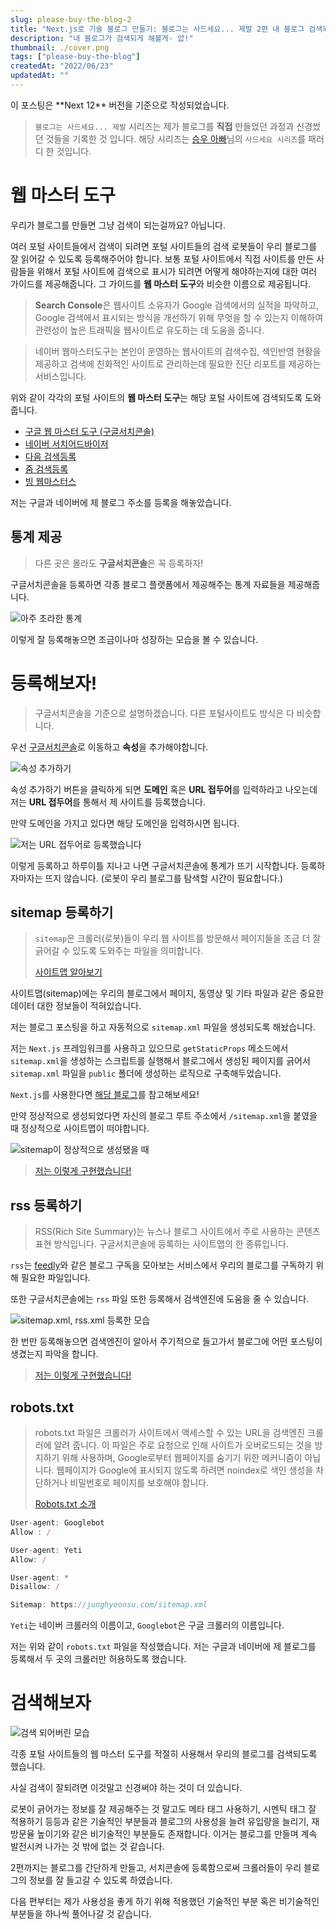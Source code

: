 ```yaml
---
slug: please-buy-the-blog-2
title: "Next.js로 기술 블로그 만들기: 블로그는 사드세요... 제발 2편 내 블로그 검색되게 하기(서치 콘솔 등록하기)"
description: "내 블로그가 검색되게 해볼게- 얍!"
thumbnail: ./cover.png
tags: ["please-buy-the-blog"]
createdAt: "2022/06/23"
updatedAt: ""
---
```


<Callout type="danger">
  이 포스팅은 **Next 12** 버전을 기준으로 작성되었습니다.
</Callout>

> `블로그는 사드세요... 제발` 시리즈는 제가 블로그를 **직접** 만들었던 과정과 신경썼던 것들을 기록한 것 입니다. 해당 시리즈는 [승우 아빠](https://www.youtube.com/c/%EC%8A%B9%EC%9A%B0%EC%95%84%EB%B9%A0)님의 `사드세요 시리즈`를 패러디 한 것입니다.

# 웹 마스터 도구

우리가 블로그를 만들면 그냥 검색이 되는걸까요? 아닙니다.

여러 포털 사이트들에서 검색이 되려면 포털 사이트들의 검색 로봇들이 우리 블로그를 잘 읽어갈 수 있도록 등록해주어야 합니다.
보통 포털 사이트에서 직접 사이트를 만든 사람들을 위해서 포털 사이트에 검색으로 표시가 되려면 어떻게 해야하는지에 대한 여러 가이드를 제공해줍니다. 그 가이드를 **웹 마스터 도구**와 비슷한 이름으로 제공됩니다.

> **Search Console**은 웹사이트 소유자가 Google 검색에서의 실적을 파악하고, Google 검색에서 표시되는 방식을 개선하기 위해 무엇을 할 수 있는지 이해하여 관련성이 높은 트래픽을 웹사이트로 유도하는 데 도움을 줍니다.

> 네이버 웹마스터도구는 본인이 운영하는 웹사이트의 검색수집, 색인반영 현황을 제공하고 검색에 친화적인 사이트로 관리하는데 필요한 진단 리포트를 제공하는 서비스입니다.

위와 같이 각각의 포털 사이트의 **웹 마스터 도구**는 해당 포털 사이트에 검색되도록 도와줍니다.

- [구글 웹 마스터 도구 (구글서치콘솔)](https://developers.google.com/search/docs/beginner/search-console?hl=ko)
- [네이버 서치어드바이저](https://searchadvisor.naver.com/)
- [다음 검색등록](https://register.search.daum.net/index.daum)
- [줌 검색등록](https://help.zum.com/submit)
- [빙 웹마스터스](https://www.bing.com/webmasters/about?mkt=ko-kr)

저는 구글과 네이버에 제 블로그 주소를 등록을 해놓았습니다.

## 통계 제공

> 다른 곳은 몰라도 **구글서치콘솔**은 꼭 등록하자!

구글서치콘솔을 등록하면 각종 블로그 플랫폼에서 제공해주는 통계 자료들을 제공해줍니다.

![아주 초라한 통계](./1.png)

이렇게 잘 등록해놓으면 조금이나마 성장하는 모습을 볼 수 있습니다.

# 등록해보자!

> 구글서치콘솔을 기준으로 설명하겠습니다. 다른 포털사이트도 방식은 다 비슷합니다.

우선 [구글서치콘솔](https://developers.google.com/search/docs/beginner/search-console?hl=ko)로 이동하고 **속성**을 추가해야합니다.

![속성 추가하기](./2.png)

속성 추가하기 버튼을 클릭하게 되면 **도메인** 혹은 **URL 접두어**를 입력하라고 나오는데 저는 **URL 접두어**를 통해서 제 사이트를 등록했습니다.

만약 도메인을 가지고 있다면 해당 도메인을 입력하시면 됩니다.

![저는 URL 접두어로 등록했습니다](./3.png)

이렇게 등록하고 하루이틀 지나고 나면 구글서치콘솔에 통계가 뜨기 시작합니다. 등록하자마자는 뜨지 않습니다. (로봇이 우리 블로그를 탐색할 시간이 필요합니다.)

## sitemap 등록하기

> `sitemap`은 크롤러(로봇)들이 우리 웹 사이트를 방문해서 페이지들을 조금 더 잘 긁어갈 수 있도록 도와주는 파일을 의미합니다.
>
> [사이트맵 알아보기](https://developers.google.com/search/docs/advanced/sitemaps/overview?hl=ko)

사이트맵(sitemap)에는 우리의 블로그에서 페이지, 동영상 및 기타 파일과 같은 중요한 데이터 대한 정보들이 적혀있습니다.

저는 블로그 포스팅을 하고 자동적으로 `sitemap.xml` 파일을 생성되도록 해놨습니다.

저는 `Next.js` 프레임워크를 사용하고 있으므로 `getStaticProps` 메소드에서 `sitemap.xml`을 생성하는 스크립트를 실행해서 블로그에서 생성된 페이지를 긁어서 `sitemap.xml` 파일을 `public` 폴더에 생성하는 로직으로 구축해두었습니다.

`Next.js`를 사용한다면 [해당 블로그](https://medium.com/volla-live/next-js%EB%A5%BC-%EC%9C%84%ED%95%9C-sitemap-generator-%EB%A7%8C%EB%93%A4%EA%B8%B0-10fc917d307e)를 참고해보세요!

만약 정상적으로 생성되었다면 자신의 블로그 루트 주소에서 `/sitemap.xml`을 붙였을 때 정상적으로 사이트맵이 떠야합니다.

![sitemap이 정상적으로 생성됐을 때](./4.png)

> [저는 이렇게 구현했습니다!](https://github.com/junghyeonsu/junghyeonsu.dev/blob/main/src/scripts/sitemap.js)

## rss 등록하기

> RSS(Rich Site Summary)는 뉴스나 블로그 사이트에서 주로 사용하는 콘텐츠 표현 방식입니다. 구글서치콘솔에 등록하는 사이트맵의 한 종류입니다.

`rss`는 [feedly](https://feedly.com/)와 같은 블로그 구독을 모아보는 서비스에서 우리의 블로그를 구독하기 위해 필요한 파일입니다.

또한 구글서치콘솔에는 `rss` 파일 또한 등록해서 검색엔진에 도움을 줄 수 있습니다.

![sitemap.xml, rss.xml 등록한 모습](./5.png)

한 번만 등록해놓으면 검색엔진이 알아서 주기적으로 들고가서 블로그에 어떤 포스팅이 생겼는지 파악을 합니다.

> [저는 이렇게 구현했습니다!](https://github.com/junghyeonsu/junghyeonsu.dev/blob/main/src/scripts/rss.ts)

## robots.txt

> robots.txt 파일은 크롤러가 사이트에서 액세스할 수 있는 URL을 검색엔진 크롤러에 알려 줍니다. 이 파일은 주로 요청으로 인해 사이트가 오버로드되는 것을 방지하기 위해 사용하며, Google로부터 웹페이지를 숨기기 위한 메커니즘이 아닙니다. 웹페이지가 Google에 표시되지 않도록 하려면 noindex로 색인 생성을 차단하거나 비밀번호로 페이지를 보호해야 합니다.
>
> [Robots.txt 소개](https://developers.google.com/search/docs/advanced/robots/intro?hl=ko)

```ts
User-agent: Googlebot
Allow : /

User-agent: Yeti
Allow: /

User-agent: *
Disallow: /

Sitemap: https://junghyeonsu.com/sitemap.xml
```

`Yeti`는 네이버 크롤러의 이름이고, `Googlebot`은 구글 크롤러의 이름입니다.

저는 위와 같이 `robots.txt` 파일을 작성했습니다. 저는 구글과 네이버에 제 블로그를 등록해서 두 곳의 크롤러만 허용하도록 했습니다.

# 검색해보자

![검색 되어버린 모습](./6.png)

각종 포털 사이트들의 웹 마스터 도구를 적절히 사용해서 우리의 블로그를 검색되도록 했습니다.

사실 검색이 잘되려면 이것말고 신경써야 하는 것이 더 있습니다.

로봇이 긁어가는 정보를 잘 제공해주는 것 말고도 메타 태그 사용하기, 시멘틱 태그 잘 적용하기 등등과 같은 기술적인 부분들과 블로그의 사용성을 늘려 유입량을 늘리기, 재방문율 높이기와 같은 비기술적인 부분들도 존재합니다. 이거는 블로그를 만들며 계속 발전시켜 나가는 것 밖에 없는 것 같습니다.

2편까지는 블로그를 간단하게 만들고, 서치콘솔에 등록함으로써 크롤러들이 우리 블로그의 정보를 잘 들고갈 수 있도록 하였습니다.

다음 편부터는 제가 사용성을 좋게 하기 위해 적용했던 기술적인 부분 혹은 비기술적인 부분들을 하나씩 풀어나갈 것 같습니다.
